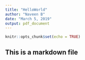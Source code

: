 ---
title: "HelloWorld"
author: "Naveen B"
date: "March 5, 2019"
output: pdf_document
---

```{r setup, include=FALSE}
knitr::opts_chunk$set(echo = TRUE)
```

## This is a markdown file